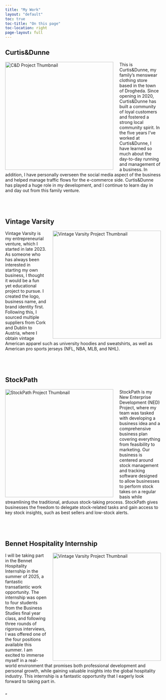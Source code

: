 ```yaml
---
title: "My Work"
layout: "default"
toc: true
toc-title: "On this page"
toc-location: right
page-layout: full
---
```


## Curtis&Dunne

<img 
  src="candd.png" 
  alt="C&D Project Thumbnail" 
  style="float: left; margin-right: 20px; width: 350px;"
/>

<p>
  This is Curtis&Dunne, my family’s menswear clothing store based in the town of Drogheda. Since opening in 2020, Curtis&Dunne has built a community of loyal customers and fostered a strong local community spirit. In the five years I’ve worked at Curtis&Dunne, I have learned so much about the day-to-day running and management of a business. In addition, I have personally overseen the social media aspect of the business and helped manage traffic flows for the e-commerce side. Curtis&Dunne has played a huge role in my development, and I continue to learn day in and day out from this family venture.  
<p>

<div style="clear: both; margin-top: 80px;"></div>

## Vintage Varsity

<img
  src="varsity-vintage.png"
  alt="Vintage Varsity Project Thumbnail"
  style="float: right; margin-left: 20px; width: 350px;"
/>

<p>
  Vintage Varsity is my entrepreneurial venture, which I started in late 2023. As someone who has always been interested in starting my own business, I thought it would be a fun yet educational project to pursue. I created the logo, business name, and brand identity first. Following this, I sourced multiple suppliers from Cork and Dublin to Austria, where I obtain vintage American apparel such as university hoodies and sweatshirts, as well as American pro sports jerseys (NFL, NBA, MLB, and NHL).
</p>

<div style="clear: both; margin-top: 80px;"></div>

## StockPath

<img 
  src="stockpath_website_photo.png" 
  alt="StockPath Project Thumbnail" 
  style="float: left; margin-right: 20px; width: 350px;"
/>

<p>
StockPath is my New Enterprise Development (NED) Project, where my team was tasked with developing a business idea and a comprehensive business plan covering everything from feasibility to marketing. Our business is centered around stock management and tracking software designed to allow businesses to perform stock takes on a regular basis while streamlining the traditional, arduous stock-taking process. StockPath gives businesses the freedom to delegate stock-related tasks and gain access to key stock insights, such as best sellers and low-stock alerts.
</p>

<div style="clear: both; margin-top: 80px;"></div>

## Bennet Hospitality Internship

<img
  src="bennett_hospitality.png"
  alt="Vintage Varsity Project Thumbnail"
  style="float: right; margin-left: 20px; width: 350px;"
/>

<p>
I will be taking part in the Bennet Hospitality Internship in the summer of 2025, a fantastic transatlantic work opportunity. The internship was open to four students from the Business Studies final year class, and following three rounds of rigorous interviews, I was offered one of the four positions available this summer. I am excited to immerse myself in a real-world environment that promises both professional development and personal growth, while gaining valuable insights into the global hospitality industry. This internship is a fantastic opportunity that I eagerly look forward to taking part in.
</p>

<div style="clear: both;"></div>"